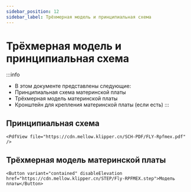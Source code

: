 ```yaml
---
sidebar_position: 12
sidebar_label: Трёхмерная модель и принципиальная схема
---
```




# Трёхмерная модель и принципиальная схема


:::info
* В этом документе представлены следующие:
* Принципиальная схема материнской платы
* Трёхмерная модель материнской платы
* Кронштейн для крепления материнской платы (если есть)
:::

## Принципиальная схема

    <PdfView file="https://cdn.mellow.klipper.cn/SCH-PDF/FLY-Rpfmex.pdf" />


## Трёхмерная модель материнской платы

    <Button variant="contained" disableElevation href="https://cdn.mellow.klipper.cn/STEP/Fly-RPFMEX.step">Модель платы</Button>

